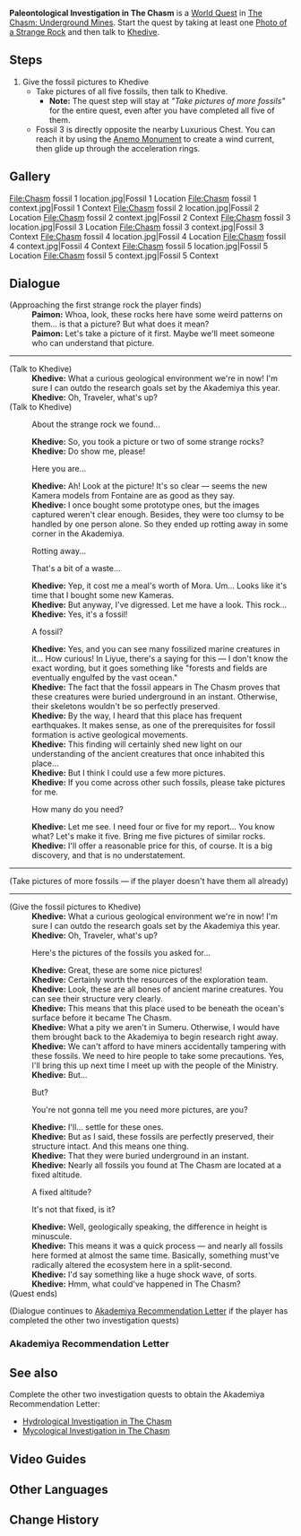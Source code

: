 {{Quest Infobox
|id            = 
|image         = World Quest Paleontological Investigation in The Chasm.png
|type          = World
|summary       = 
|requirement   = Completed [[Chasm Spelunkers]] quest
|characters    = Khedive; Traveler
|startLocation = [[The Chasm: Underground Mines]]
|region        = Liyue
|area          = The Chasm: Underground Mines
|prev          = 
|next          = 
|exp           = 200
|mora          = 60,000
|primogems     = 30
|other         = 
}}
'''Paleontological Investigation in The Chasm''' is a [[World Quest]] in [[The Chasm: Underground Mines]]. Start the quest by taking at least one [[Photo of a Strange Rock]] and then talk to [[Khedive]].

==Steps==
# Give the fossil pictures to Khedive
#* Take pictures of all five fossils, then talk to Khedive.
#** '''Note:''' The quest step will stay at ''"Take pictures of more fossils"'' for the entire quest, even after you have completed all five of them.
#* Fossil 3 is directly opposite the nearby Luxurious Chest. You can reach it by using the [[Elemental Monument|Anemo Monument]] to create a wind current, then glide up through the acceleration rings.

==Gallery==
<gallery hideaddbutton="true" captionalign="center">
File:Chasm fossil 1 location.jpg|Fossil 1 Location
File:Chasm fossil 1 context.jpg|Fossil 1 Context
File:Chasm fossil 2 location.jpg|Fossil 2 Location
File:Chasm fossil 2 context.jpg|Fossil 2 Context
File:Chasm fossil 3 location.jpg|Fossil 3 Location
File:Chasm fossil 3 context.jpg|Fossil 3 Context
File:Chasm fossil 4 location.jpg|Fossil 4 Location
File:Chasm fossil 4 context.jpg|Fossil 4 Context
File:Chasm fossil 5 location.jpg|Fossil 5 Location
File:Chasm fossil 5 context.jpg|Fossil 5 Context
</gallery>

==Dialogue==
{{Quest Description|You notice some rocks with peculiar markings on them. It's better to take a few pictures. Perhaps someone might know what these are...}}
{{Dialogue start}}
;(Approaching the first strange rock the player finds)
:'''Paimon:''' Whoa, look, these rocks here have some weird patterns on them... is that a picture? But what does it mean?
:'''Paimon:''' Let's take a picture of it first. Maybe we'll meet someone who can understand that picture.
----
;(Talk to Khedive)
:'''Khedive:''' What a curious geological environment we're in now! I'm sure I can outdo the research goals set by the Akademiya this year.
:'''Khedive:''' Oh, Traveler, what's up?
;(Talk to Khedive)
:{{DIcon}} About the strange rock we found...
:'''Khedive:''' So, you took a picture or two of some strange rocks?
:'''Khedive:''' Do show me, please!
:{{DIcon}} Here you are...
:'''Khedive:''' Ah! Look at the picture! It's so clear &mdash; seems the new Kamera models from Fontaine are as good as they say.
:'''Khedive:''' I once bought some prototype ones, but the images captured weren't clear enough. Besides, they were too clumsy to be handled by one person alone. So they ended up rotting away in some corner in the Akademiya.
:{{DIcon}} Rotting away...
:{{DIcon}} That's a bit of a waste...
:'''Khedive:''' Yep, it cost me a meal's worth of Mora. Um... Looks like it's time that I bought some new Kameras.
:'''Khedive:''' But anyway, I've digressed. Let me have a look. This rock...
:'''Khedive:''' Yes, it's a fossil!
:{{DIcon}} A fossil?
:'''Khedive:''' Yes, and you can see many fossilized marine creatures in it... How curious! In Liyue, there's a saying for this &mdash; I don't know the exact wording, but it goes something like "forests and fields are eventually engulfed by the vast ocean."
:'''Khedive:''' The fact that the fossil appears in The Chasm proves that these creatures were buried underground in an instant. Otherwise, their skeletons wouldn't be so perfectly preserved.
:'''Khedive:''' By the way, I heard that this place has frequent earthquakes. It makes sense, as one of the prerequisites for fossil formation is active geological movements.
:'''Khedive:''' This finding will certainly shed new light on our understanding of the ancient creatures that once inhabited this place...
:'''Khedive:''' But I think I could use a few more pictures.
:'''Khedive:''' If you come across other such fossils, please take pictures for me.
:{{DIcon}} How many do you need?
:'''Khedive:''' Let me see. I need four or five for my report... You know what? Let's make it five. Bring me five pictures of similar rocks.
:'''Khedive:''' I'll offer a reasonable price for this, of course. It is a big discovery, and that is no understatement.
----
;(Take pictures of more fossils &mdash; if the player doesn't have them all already)
----
;(Give the fossil pictures to Khedive)
:'''Khedive:''' What a curious geological environment we're in now! I'm sure I can outdo the research goals set by the Akademiya this year.
:'''Khedive:''' Oh, Traveler, what's up?
:{{DIcon|Quest}} Here's the pictures of the fossils you asked for...
:'''Khedive:''' Great, these are some nice pictures!
:'''Khedive:''' Certainly worth the resources of the exploration team.
:'''Khedive:''' Look, these are all bones of ancient marine creatures. You can see their structure very clearly.
:'''Khedive:''' This means that this place used to be beneath the ocean's surface before it became The Chasm.
:'''Khedive:''' What a pity we aren't in Sumeru. Otherwise, I would have them brought back to the Akademiya to begin research right away.
:'''Khedive:''' We can't afford to have miners accidentally tampering with these fossils. We need to hire people to take some precautions. Yes, I'll bring this up next time I meet up with the people of the Ministry.
:'''Khedive:''' But...
:{{DIcon}} But?
:{{DIcon}} You're not gonna tell me you need more pictures, are you?
:'''Khedive:''' I'll... settle for these ones.
:'''Khedive:''' But as I said, these fossils are perfectly preserved, their structure intact. And this means one thing.
:'''Khedive:''' That they were buried underground in an instant.
:'''Khedive:''' Nearly all fossils you found at The Chasm are located at a fixed altitude.
:{{DIcon}} A fixed altitude?
:{{DIcon}} It's not that fixed, is it?
:'''Khedive:''' Well, geologically speaking, the difference in height is minuscule.
:'''Khedive:''' This means it was a quick process &mdash; and nearly all fossils here formed at almost the same time. Basically, something must've radically altered the ecosystem here in a split-second.
:'''Khedive:''' I'd say something like a huge shock wave, of sorts.
:'''Khedive:''' Hmm, what could've happened in The Chasm?
;(Quest ends)

;(Dialogue continues to [[#Akademiya Recommendation Letter|Akademiya Recommendation Letter]] if the player has completed the other two investigation quests)
{{Dialogue end}}

===Akademiya Recommendation Letter===
{{Transclude|Mycological Investigation in The Chasm|Akademiya Recommendation Letter}}

==See also==
Complete the other two investigation quests to obtain the Akademiya Recommendation Letter:
*[[Hydrological Investigation in The Chasm]]
*[[Mycological Investigation in The Chasm]]

==Video Guides==
{{EVT
|video1   = https://youtu.be/CvwsSbXnC4Y
|caption1 = Paleontological Investigation in The Chasm Guide

|video2   = dkRpTpKnPDg
|caption2 = Paleontological Investigation Complete Guide
}}

==Other Languages==
{{Other Languages
|en      = Paleontological Investigation in The Chasm
|zhs     = 古代生物调查
|zhs_rm  = Gǔdài Shēngwù Diàochá
|zht     = 古代生物調查
|zht_rm  = Gǔdài Shēngwù Diàochá
|zh_tl   = Ancient Organism Investigation
|ja      = 古代生物調査
|ja_rm   = Kodai Seibutsu Chousa{{Assumed}}
|ja_tl   = Ancient Organism Investigation
|ko      = {{tt|고대|古代}} {{tt|생물|生物}} {{tt|조사|調查}}
|ko_rm   = Godae Saengmul Josa
|ko_tl   = Fossil Investigation
|es      = Investigación paleontológica
|es_tl   = 
|fr      = Enquête paléontologique dans le Gouffre
|fr_tl   = Paleontological Investigation in the Chasm
|ru      = Палеонтологическое исследование Разлома
|ru_tl   = 
|th      = ตรวจสอบสิ่งมีชีวิตโบราณ
|th_rm   = Truat sop sing mi chiwit boran
|th_tl   = 
|vi      = Điều Tra Sinh Vật Cổ Đại
|vi_tl   = 
|de      = Paläontologische Untersuchung
|de_tl   = Paleontological Investigation
|id      = Penyelidikan Kehidupan Kuno
|id_tl   = Ancient Life Investigation
|pt      = Investigação Paleontológica
|pt_tl   = 
}}

==Change History==
{{Change History|2.6}}